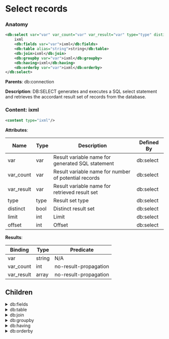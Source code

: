 # Select records

### Anatomy

```xml
<db:select var="var" var_count="var" var_result="var" type="type" distinct="bool" limit="int" offset="int">
    ixml
    <db:fields var="var">ixml</db:fields>
    <db:table alias="string">string</db:table>
    <db:join>ixml</db:join>
    <db:groupby var="var">ixml</db:groupby>
    <db:having>ixml</db:having>
    <db:orderby var="var">ixml</db:orderby>
</db:select>
```

**Parents**: db:connection

 **Description**:
 DB:SELECT generates and executes a SQL select statement and retrieves the accordant result set of records from the database.

### Content: ixml

```xml
<content type="ixml"/>
```

**Attributes**:

| Name | Type | Description | Defined By |
| ---- | ---- | ----------- | ---------- |
| var | var | Result variable name for generated SQL statement | db:select |
| var_count | var | Result variable name for number of potential records | db:select |
| var_result | var | Result variable name for retrieved result set | db:select |
| type | type | Result set type | db:select |
| distinct | bool | Distinct result set | db:select |
| limit | int | Limit | db:select |
| offset | int | Offset | db:select |


**Results**:

| Binding | Type | Predicate |
| ------- | ---- | --------- |
| var | string | N/A |
| var_count | int | no-result-propagation |
| var_result | array | no-result-propagation |


## Children

<details>
<summary>db:fields</summary>

### Anatomy of Fields
```xml
<db:fields var="var">ixml</db:fields>
```

**Attributes**:

| Name | Type | Description |
| ---- | ---- | ----------- |
| var | var | Variable name for field list |

**Content: Code (ixml)**

```xml
<content type="ixml"/>
```

</details>

<details>
<summary>db:table</summary>

### Anatomy of Table
```xml
<db:table alias="string">string</db:table>
```

**Attributes**:

| Name | Type | Description |
| ---- | ---- | ----------- |
| alias | string | Alias name |

**Table name: Code (string)**

```xml
<content type="string"/>
```

</details>

<details>
<summary>db:join</summary>

### Anatomy of Join clause
```xml
<db:join>ixml</db:join>
```

**Content: Code (ixml)**

```xml
<content type="ixml"/>
```

</details>

<details>
<summary>db:groupby</summary>

### Anatomy of Group by clause
```xml
<db:groupby var="var">ixml</db:groupby>
```

**Attributes**:

| Name | Type | Description |
| ---- | ---- | ----------- |
| var | var | Variable name for group by field list |

**Content: Code (ixml)**

```xml
<content type="ixml"/>
```

</details>

<details>
<summary>db:having</summary>

### Anatomy of Having condition
```xml
<db:having>ixml</db:having>
```

**Content: Code (ixml)**

```xml
<content type="ixml"/>
```

</details>

<details>
<summary>db:orderby</summary>

### Anatomy of Order by clause
```xml
<db:orderby var="var">ixml</db:orderby>
```

**Attributes**:

| Name | Type | Description |
| ---- | ---- | ----------- |
| var | var | Variable name for associated order by field name and type pairs |

**Content: Code (ixml)**

```xml
<content type="ixml"/>
```

</details>


